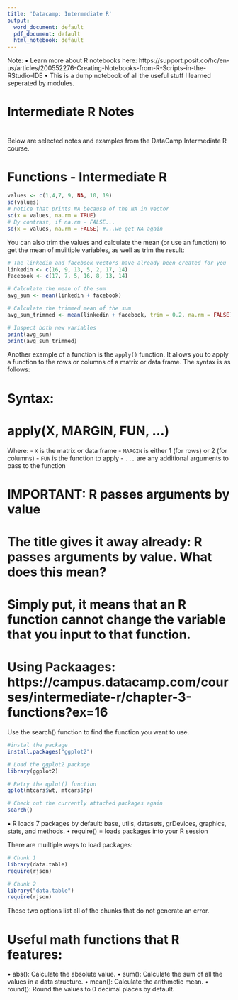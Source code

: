 ```yaml
---
title: 'Datacamp: Intermediate R'
output:
  word_document: default
  pdf_document: default
  html_notebook: default
---
```

Note:
• Learn more about R notebooks here: https://support.posit.co/hc/en-us/articles/200552276-Creating-Notebooks-from-R-Scripts-in-the-RStudio-IDE
• This is a dump notebook of all the useful stuff I learned seperated by modules.

#
# Intermediate R Notes
#
Below are selected notes and examples from the DataCamp Intermediate R course.

# Functions - Intermediate R
```r
values <- c(1,4,7, 9, NA, 10, 19)
sd(values)
# notice that prints NA because of the NA in vector
sd(x = values, na.rm = TRUE)
# By contrast, if na.rm - FALSE...
sd(x = values, na.rm = FALSE) #...we get NA again
```
You can also trim the values and calculate the mean (or use an function) to get the mean of muiltiple variables, as well as trim the result:

```r
# The linkedin and facebook vectors have already been created for you
linkedin <- c(16, 9, 13, 5, 2, 17, 14)
facebook <- c(17, 7, 5, 16, 8, 13, 14)

# Calculate the mean of the sum
avg_sum <- mean(linkedin + facebook)

# Calculate the trimmed mean of the sum
avg_sum_trimmed <- mean(linkedin + facebook, trim = 0.2, na.rm = FALSE)

# Inspect both new variables
print(avg_sum)
print(avg_sum_trimmed)
```

Another example of a function is the `apply()` function. It allows you to apply a function to the rows or columns of a 
matrix or data frame. The syntax is as follows:
 
# Syntax:
# apply(X, MARGIN, FUN, ...)
Where:
- `X` is the matrix or data frame
- `MARGIN` is either 1 (for rows) or 2 (for columns)
- `FUN` is the function to apply
- `...` are any additional arguments to pass to the function


# IMPORTANT: R passes arguments by value
# The title gives it away already: R passes arguments by value. What does this mean? 
# Simply put, it means that an R function cannot change the variable that you input to that function.

# Using Packaages: https://campus.datacamp.com/courses/intermediate-r/chapter-3-functions?ex=16
Use the search() function to find the function you want to use.
```r
#instal the package
install.packages("ggplot2")

# Load the ggplot2 package
library(ggplot2)

# Retry the qplot() function
qplot(mtcars$wt, mtcars$hp)

# Check out the currently attached packages again
search()
```
• R loads 7 packages by default: base, utils, datasets, grDevices, graphics, stats, and methods.
• require() = loads packages into your R session

There are muiltiple ways to load packages:
```r
# Chunk 1
library(data.table)
require(rjson)

# Chunk 2
library("data.table")
require(rjson)
```
These two options list all of the chunks that do not generate an error.

# Useful math functions that R features:
• abs(): Calculate the absolute value.
• sum(): Calculate the sum of all the values in a data structure.
• mean(): Calculate the arithmetic mean.
• round(): Round the values to 0 decimal places by default. 